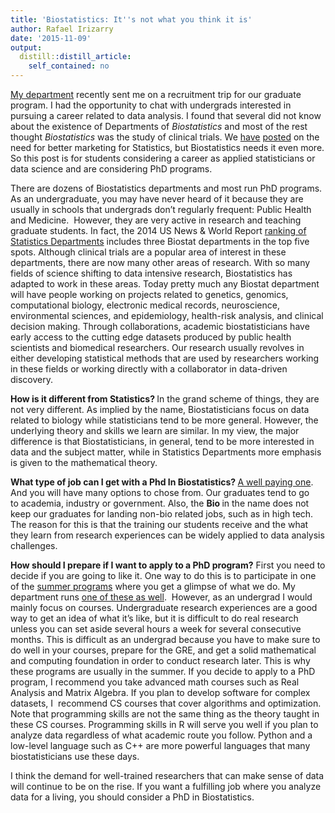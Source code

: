 ```yaml
---
title: 'Biostatistics: It''s not what you think it is'
author: Rafael Irizarry
date: '2015-11-09'
output:
  distill::distill_article:
    self_contained: no
---
```


[My department](http://www.hsph.harvard.edu/biostatistics) recently sent me on a recruitment trip for our graduate program. I had the opportunity to chat with undergrads interested in pursuing a career related to data analysis. I found that several did not know about the existence of Departments of _Biostatistics_ and most of the rest thought _Biostatistics_ was the study of clinical trials. We [have](http://simplystatistics.org/2012/08/14/statistics-statisticians-need-better-marketing/) [posted](http://simplystatistics.org/2011/11/02/we-need-better-marketing/) on the need for better marketing for Statistics, but Biostatistics needs it even more. So this post is for students considering a career as applied statisticians or data science and are considering PhD programs.

There are dozens of Biostatistics departments and most run PhD programs. As an undergraduate, you may have never heard of it because they are usually in schools that undergrads don't regularly frequent: Public Health and Medicine.  However, they are very active in research and teaching graduate students. In fact, the 2014 US News & World Report [ranking of Statistics Departments](http://US News and R) includes three Biostat departments in the top five spots. Although clinical trials are a popular area of interest in these departments, there are now many other areas of research. With so many fields of science shifting to data intensive research, Biostatistics has adapted to work in these areas. Today pretty much any Biostat department will have people working on projects related to genetics, genomics, computational biology, electronic medical records, neuroscience, environmental sciences, and epidemiology, health-risk analysis, and clinical decision making. Through collaborations, academic biostatisticians have early access to the cutting edge datasets produced by public health scientists and biomedical researchers. Our research usually revolves in either developing statistical methods that are used by researchers working in these fields or working directly with a collaborator in data-driven discovery.

**How is it different from Statistics? **In the grand scheme of things, they are not very different. As implied by the name, Biostatisticians focus on data related to biology while statisticians tend to be more general. However, the underlying theory and skills we learn are similar. In my view, the major difference is that Biostatisticians, in general, tend to be more interested in data and the subject matter, while in Statistics Departments more emphasis is given to the mathematical theory.

**What type of job can I get with a Phd In Biostatistics? **[A well paying one](http://fortune.com/2015/04/27/best-worst-graduate-degrees-jobs/). And you will have many options to chose from. Our graduates tend to go to academia, industry or government. Also, the **Bio **in the name does not keep our graduates for landing non-bio related jobs, such as in high tech. The reason for this is that the training our students receive and the what they learn from research experiences can be widely applied to data analysis challenges.

**How should I prepare if I want to apply to a PhD program?** First you need to decide if you are going to like it. One way to do this is to participate in one of the [summer programs](http://www.nhlbi.nih.gov/research/training/summer-institute-biostatistics-t15) where you get a glimpse of what we do. My department runs [one of these as well](http://www.hsph.harvard.edu/biostatistics/diversity/summer-program/).  However, as an undergrad I would mainly focus on courses. Undergraduate research experiences are a good way to get an idea of what it's like, but it is difficult to do real research unless you can set aside several hours a week for several consecutive months. This is difficult as an undergrad because you have to make sure to do well in your courses, prepare for the GRE, and get a solid mathematical and computing foundation in order to conduct research later. This is why these programs are usually in the summer. If you decide to apply to a PhD program, I recommend you take advanced math courses such as Real Analysis and Matrix Algebra. If you plan to develop software for complex datasets, I  recommend CS courses that cover algorithms and optimization. Note that programming skills are not the same thing as the theory taught in these CS courses. Programming skills in R will serve you well if you plan to analyze data regardless of what academic route you follow. Python and a low-level language such as C++ are more powerful languages that many biostatisticians use these days.

I think the demand for well-trained researchers that can make sense of data will continue to be on the rise. If you want a fulfilling job where you analyze data for a living, you should consider a PhD in Biostatistics.

